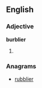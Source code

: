 ==English==

===Adjective===
'''burblier'''

# {{comparative of|burbly}}

===Anagrams===
* [[rubblier#English|rubblier]]